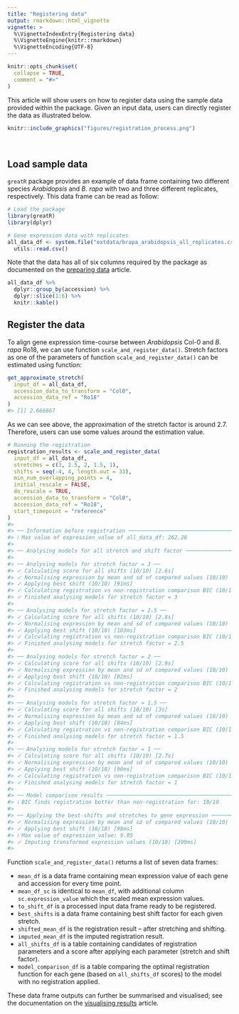 ```yaml
---
title: "Registering data"
output: rmarkdown::html_vignette
vignette: >
  %\VignetteIndexEntry{Registering data}
  %\VignetteEngine{knitr::rmarkdown}
  %\VignetteEncoding{UTF-8}
---
```


```r
knitr::opts_chunk$set(
  collapse = TRUE,
  comment = "#>"
)
```

This article will show users on how to register data using the sample data provided within the package. Given an input data, users can directly register the data as illustrated below.

```r
knitr::include_graphics("figures/registration_process.png")
```

<br>


## Load sample data

`greatR` package provides an example of data frame containing two different species *Arabidopsis* and *B. rapa* with two and three different replicates, respectively. This data frame can be read as follow:

```r
# Load the package
library(greatR)
library(dplyr)
```

```r
# Gene expression data with replicates
all_data_df <- system.file("extdata/brapa_arabidopsis_all_replicates.csv", package = "greatR") %>%
  utils::read.csv()
```

Note that the data has all of six columns required by the package as documented on the [preparing data](https://ruthkr.github.io/greatR/articles/prepare_data.html) article.

```r
all_data_df %>%
  dplyr::group_by(accession) %>%
  dplyr::slice(1:6) %>%
  knitr::kable()
```


## Register the data

To align gene expression time-course between *Arabidopsis* Col-0 and *B. rapa* Ro18, we can use function `scale_and_register_data()`. Stretch factors as one of the parameters of function `scale_and_register_data()` can be estimated using function:

```r
get_approximate_stretch(
  input_df = all_data_df,
  accession_data_to_transform = "Col0",
  accession_data_ref = "Ro18"
)
#> [1] 2.666667
```

As we can see above, the approximation of the stretch factor is around 2.7. Therefore, users can use some values around the estimation value. 

```r
# Running the registration
registration_results <- scale_and_register_data(
  input_df = all_data_df,
  stretches = c(3, 2.5, 2, 1.5, 1),
  shifts = seq(-4, 4, length.out = 33),
  min_num_overlapping_points = 4,
  initial_rescale = FALSE,
  do_rescale = TRUE,
  accession_data_to_transform = "Col0",
  accession_data_ref = "Ro18",
  start_timepoint = "reference"
)
#> 
#> ── Information before registration ─────────────────────────────────────────────
#> ℹ Max value of expression_value of all_data_df: 262.28
#> 
#> ── Analysing models for all stretch and shift factor ───────────────────────────
#> 
#> ── Analysing models for stretch factor = 3 ──
#> ✓ Calculating score for all shifts (10/10) [2.6s]
#> ✓ Normalising expression by mean and sd of compared values (10/10) [85ms]
#> ✓ Applying best shift (10/10) [91ms]
#> ✓ Calculating registration vs non-registration comparison BIC (10/10) [140ms]
#> ✓ Finished analysing models for stretch factor = 3
#> 
#> ── Analysing models for stretch factor = 2.5 ──
#> ✓ Calculating score for all shifts (10/10) [2.8s]
#> ✓ Normalising expression by mean and sd of compared values (10/10) [81ms]
#> ✓ Applying best shift (10/10) [103ms]
#> ✓ Calculating registration vs non-registration comparison BIC (10/10) [160ms]
#> ✓ Finished analysing models for stretch factor = 2.5
#> 
#> ── Analysing models for stretch factor = 2 ──
#> ✓ Calculating score for all shifts (10/10) [2.9s]
#> ✓ Normalising expression by mean and sd of compared values (10/10) [95ms]
#> ✓ Applying best shift (10/10) [82ms]
#> ✓ Calculating registration vs non-registration comparison BIC (10/10) [164ms]
#> ✓ Finished analysing models for stretch factor = 2
#> 
#> ── Analysing models for stretch factor = 1.5 ──
#> ✓ Calculating score for all shifts (10/10) [3s]
#> ✓ Normalising expression by mean and sd of compared values (10/10) [107ms]
#> ✓ Applying best shift (10/10) [84ms]
#> ✓ Calculating registration vs non-registration comparison BIC (10/10) [171ms]
#> ✓ Finished analysing models for stretch factor = 1.5
#> 
#> ── Analysing models for stretch factor = 1 ──
#> ✓ Calculating score for all shifts (10/10) [2.7s]
#> ✓ Normalising expression by mean and sd of compared values (10/10) [85ms]
#> ✓ Applying best shift (10/10) [90ms]
#> ✓ Calculating registration vs non-registration comparison BIC (10/10) [154ms]
#> ✓ Finished analysing models for stretch factor = 1
#> 
#> ── Model comparison results ────────────────────────────────────────────────────
#> ℹ BIC finds registration better than non-registration for: 10/10
#> 
#> ── Applying the best-shifts and stretches to gene expression ───────────────────
#> ✓ Normalising expression by mean and sd of compared values (10/10) [85ms]
#> ✓ Applying best shift (10/10) [98ms]
#> ℹ Max value of expression_value: 9.05
#> ✓ Imputing transformed expression values (10/10) [209ms]
#> 
```


Function `scale_and_register_data()` returns a list of seven data frames: 

- `mean_df` is a data frame containing mean expression value of each gene and accession for every time point.
- `mean_df_sc` is identical to `mean_df`, with additional column `sc.expression_value` which the scaled mean expression values.
- `to_shift_df` is a processed input data frame ready to be registered.
- `best_shifts` is a data frame containing best shift factor for each given stretch.
- `shifted_mean_df` is the registration result -- after stretching and shifting.
- `imputed_mean_df` is the imputed registration result.
- `all_shifts_df` is a table containing candidates of registration parameters and a score after applying each parameter (stretch and shift factor).
- `model_comparison_df` is a table comparing the optimal registration function for each gene (based on `all_shifts_df` scores) to the model with no registration applied.

These data frame outputs can further be summarised and visualised; see the documentation on the [visualising results](https://ruthkr.github.io/greatR/articles/visualise-results.html) article.
